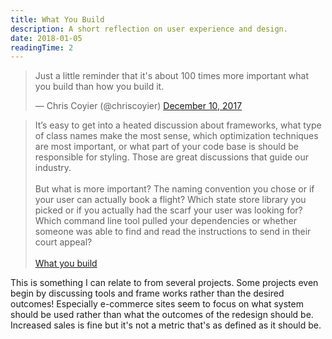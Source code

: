 ```yaml
---
title: What You Build
description: A short reflection on user experience and design.
date: 2018-01-05
readingTime: 2
---
```


<blockquote class="twitter-tweet" data-lang="en"><p lang="en" dir="ltr">Just a little reminder that it's about 100 times more important what you build than how you build it.</p>&mdash; Chris Coyier (@chriscoyier) <a href="https://twitter.com/chriscoyier/status/939692947561254912?ref_src=twsrc%5Etfw">December 10, 2017</a></blockquote>
<script async src="https://platform.twitter.com/widgets.js" charset="utf-8"></script>

>It’s easy to get into a heated discussion about frameworks, what type of class names make the most sense, which optimization techniques are most important, or what part of your code base is should be responsible for styling. Those are great discussions that guide our industry.<br /><br />But what is more important? The naming convention you chose or if your user can actually book a flight? Which state store library you picked or if you actually had the scarf your user was looking for? Which command line tool pulled your dependencies or whether someone was able to find and read the instructions to send in their court appeal?<br /><br />
[What you build](https://css-tricks.com/what-you-build/)

This is something I can relate to from several projects. Some projects even begin by discussing tools and frame works rather than the desired outcomes! Especially e-commerce sites seem to focus on what system should be used rather than what the outcomes of the redesign should be. Increased sales is fine but it's not a metric that's as defined as it should be.